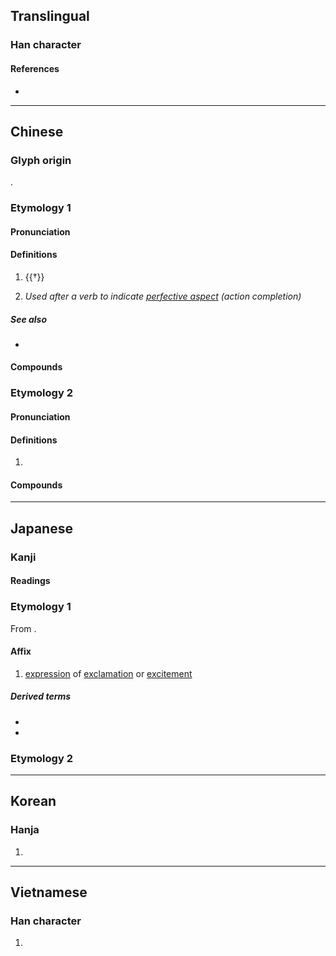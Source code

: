{{also|或}}
{{character info}}
==Translingual==

===Han character===
{{Han char|rn=30|rad=口|as=06|sn=9|four=43650|canj=JIR|ids=⿹𢦏口}}

====References====
* {{Han ref|kx=0189.080|dkj=03596|dj=0408.140|hdz=10611.070|uh=54C9|ud=21705|bh=AB76|bd=43894}}

----

==Chinese==
{{zh-forms}}

===Glyph origin===
{{Han etym}}
{{Han compound|口|𢦏|c1=s|c2=p|ls=psc}}.

===Etymology 1===

====Pronunciation====
{{zh-pron
|m=zāi
|c=zoi1
|h=pfs=
|md=
|mn=chai
|w=
|mc=y
|oc=y
|cat=
}}

====Definitions====
{{zh-hanzi}}

# {{†}} {{n-g|An exclamatory particle.}}
# {{lb|zh|Wu}} ''Used after a verb to indicate [[perfective aspect]] (action completion)''
#: {{zh-x|打 勿得 哉！|Do not fight!|SH|ref= 1892 {{w2|zh|韓邦慶}} ({{w|Han Bangqing}}), {{w2|zh|s:海上花列傳|海上花列传}}}}

=====See also=====
* {{zh-l|兮}}

====Compounds====
{{zh-der|哀哉|哉生魄|善哉|何哉|優哉游哉|悠哉悠哉|怪哉|得其所哉|悠哉|嗚呼哀哉|哉生明|唐哉皇哉|何足道哉|於呼哀哉|郁哉}}

===Etymology 2===

====Pronunciation====
{{zh-pron
|mn=chài
|cat=
}}

====Definitions====
{{zh-hanzi}}

# {{lb|zh|Min Nan}} {{zh-only|佳哉}}

====Compounds====
{{zh-der|佳哉|好佳哉}}

----

==Japanese==

===Kanji===
{{ja-kanji|grade=|rs=口06}}

====Readings====
{{ja-readings
|goon=さい, せ
|kanon=さい
|kun=かな-, や-, か-
|nanori=えい, き, すけ, ちか, とし, はじめ 
}}

===Etymology 1===
{{ja-kanjitab|yomi=o|さい}}

From {{der|ja|ltc|sort=さい|-}} {{ltc-l|哉}}.

====Affix====
{{ja-pos|affix|さい}}

# [[expression]] of [[exclamation]] or [[excitement]]

=====Derived terms=====
* {{ja-r|快%哉|かい%さい}}
* {{ja-r|善%哉|ぜん%ざい}}

===Etymology 2===
{{ja-kanjitab|yomi=k|かな}}
{{ja-see|かな}}

----

==Korean==

===Hanja===
{{ko-hanja|재}}

# {{rfdef|ko|sort=口06}}

----

==Vietnamese==

===Han character===
{{vi-readings|readings=tai,tơi|rs=口06}}

# {{rfdef|vi}}